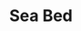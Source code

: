 ---
title: "Sea Bed"
meta_title: "Sea Bed craft"
description: "Craft de Sea Bed"
rank: "c"
draft: false
name: "Sea Bed"
recipe_img: "https://wiki.pokexgames.com/images/2/24/Sea_Bed1.png"
level: 49
craft_time: 5400
result: 1
value_npc: 1
ingredients:
  - name: "White Bed"
    quantity: 1
    item_img: "https://wiki.pokexgames.com/images/7/76/White_Bed.png"
    value_npc: 1
  - name: "Seavell Tapestry"
    quantity: 1
    item_img: "https://wiki.pokexgames.com/images/d/dc/Seavell_Tapestry.png"
    value_npc: 1
  - name: "Planks"
    quantity: 40
    item_img: "https://wiki.pokexgames.com/images/b/b9/Planks.png"
    value_npc: 1
---